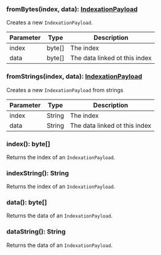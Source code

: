### fromBytes(index, data): [IndexationPayload](#indexationpayload)

Creates a new `IndexationPayload`.

| Parameter | Type   | Description                   |
| --------- | ------ | ----------------------------- |
| index     | byte[] | The index                     |
| data      | byte[] | The data linked ot this index |

### fromStrings(index, data): [IndexationPayload](#indexationpayload)

Creates a new `IndexationPayload` from strings

| Parameter | Type   | Description                   |
| --------- | ------ | ----------------------------- |
| index     | String | The index                     |
| data      | String | The data linked ot this index |

### index(): byte[]

Returns the index of an `IndexationPayload`.

### indexString(): String

Returns the index of an `IndexationPayload`.

### data(): byte[]

Returns the data of an `IndexationPayload`.

### dataString(): String

Returns the data of an `IndexationPayload`.
